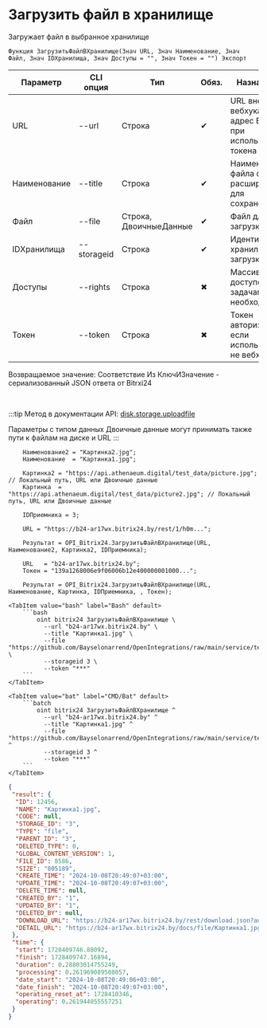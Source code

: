 ﻿---
sidebar_position: 1
description:  Загружает файл в выбранное хранилищеСтраницы
keywords: [1C, 1С, 1С:Предприятие, 1С:Предприятие 8.3, API, Интеграция, Сервисы, Обмен, OneScript, CLI, Bitrix24]
---


# Загрузить файл в хранилище
 Загружает файл в выбранное хранилище



`Функция ЗагрузитьФайлВХранилище(Знач URL, Знач Наименование, Знач Файл, Знач IDХранилища, Знач Доступы = "", Знач Токен = "") Экспорт`

  | Параметр | CLI опция | Тип | Обяз. | Назначение |
  |-|-|-|-|-|
  | URL | --url | Строка | &#x2714; | URL внешнего вебхука или адрес Bitrix24 при использовании токена |
  | Наименование | --title | Строка | &#x2714; | Наименование файла с расширением для сохранения |
  | Файл | --file | Строка, ДвоичныеДанные | &#x2714; | Файл для загрузки |
  | IDХранилища | --storageid | Строка | &#x2714; | Идентификатор хранилища для загрузки |
  | Доступы | --rights | Строка | &#x2716; | Массив доступов по задачам, если необходимо |
  | Токен | --token | Строка | &#x2716; | Токен авторизации, если используется не вебхук |

  
  Возвращаемое значение:   Соответствие Из КлючИЗначение - сериализованный JSON ответа от Bitrxi24

<br/>

:::tip
Метод в документации API: [disk.storage.uploadfile](https://dev.1c-bitrix.ru/rest_help/disk/storage/disk_storage_uploadfile.php)

Параметры с типом данных Двоичные данные могут принимать также пути к файлам на диске и URL
:::
<br/>



```bsl title="Пример использования для 1С:Предприятие/OneScript"
    Наименование2 = "Картинка2.jpg";
    Наименование  = "Картинка1.jpg";

    Картинка2 = "https://api.athenaeum.digital/test_data/picture.jpg";  // Локальный путь, URL или Двоичные данные
    Картинка  = "https://api.athenaeum.digital/test_data/picture2.jpg"; // Локальный путь, URL или Двоичные данные

    IDПриемника = 3;

    URL = "https://b24-ar17wx.bitrix24.by/rest/1/h0m...";

    Результат = OPI_Bitrix24.ЗагрузитьФайлВХранилище(URL, Наименование2, Картинка2, IDПриемника);

    URL   = "b24-ar17wx.bitrix24.by";
    Токен = "139a1268006e9f06006b12e400000001000...";

    Результат = OPI_Bitrix24.ЗагрузитьФайлВХранилище(URL, Наименование, Картинка, IDПриемника, , Токен);
```
    

 <Tabs>
  
    <TabItem value="bash" label="Bash" default>
        ```bash
            oint bitrix24 ЗагрузитьФайлВХранилище \
              --url "b24-ar17wx.bitrix24.by" \
              --title "Картинка1.jpg" \
              --file "https://github.com/Bayselonarrend/OpenIntegrations/raw/main/service/test_data/picture2.jpg" \
              --storageid 3 \
              --token "***"
        ```
    </TabItem>
  
    <TabItem value="bat" label="CMD/Bat" default>
        ```batch
            oint bitrix24 ЗагрузитьФайлВХранилище ^
              --url "b24-ar17wx.bitrix24.by" ^
              --title "Картинка1.jpg" ^
              --file "https://github.com/Bayselonarrend/OpenIntegrations/raw/main/service/test_data/picture2.jpg" ^
              --storageid 3 ^
              --token "***"
        ```
    </TabItem>
</Tabs>


```json title="Результат"
{
 "result": {
  "ID": 12456,
  "NAME": "Картинка1.jpg",
  "CODE": null,
  "STORAGE_ID": "3",
  "TYPE": "file",
  "PARENT_ID": "3",
  "DELETED_TYPE": 0,
  "GLOBAL_CONTENT_VERSION": 1,
  "FILE_ID": 8586,
  "SIZE": "805189",
  "CREATE_TIME": "2024-10-08T20:49:07+03:00",
  "UPDATE_TIME": "2024-10-08T20:49:07+03:00",
  "DELETE_TIME": null,
  "CREATED_BY": "1",
  "UPDATED_BY": "1",
  "DELETED_BY": null,
  "DOWNLOAD_URL": "https://b24-ar17wx.bitrix24.by/rest/download.json?auth=717e0567006e9f06006b12e400000001000007c2ebc8f80264531d4fc09a27052a7fe2&token=disk%7CaWQ9MTI0NTYmXz05NEdaNjZpM041T1Z4dm1SeFhVQlI3OHhnR1RMR3ozSg%3D%3D%7CImRvd25sb2FkfGRpc2t8YVdROU1USTBOVFltWHowNU5FZGFOalpwTTA0MVQxWjRkbTFTZUZoVlFsSTNPSGhuUjFSTVIzb3pTZz09fDcxN2UwNTY3MDA2ZTlmMDYwMDZiMTJlNDAwMDAwMDAxMDAwMDA3YzJlYmM4ZjgwMjY0NTMxZDRmYzA5YTI3MDUyYTdmZTIi.s9pkpIJ48k8rPBfOQIES3q9ZfxktRUc3q4wy3eIxBxE%3D",
  "DETAIL_URL": "https://b24-ar17wx.bitrix24.by/docs/file/Картинка1.jpg"
 },
 "time": {
  "start": 1728409746.88092,
  "finish": 1728409747.16894,
  "duration": 0.28803014755249,
  "processing": 0.261969089508057,
  "date_start": "2024-10-08T20:49:06+03:00",
  "date_finish": "2024-10-08T20:49:07+03:00",
  "operating_reset_at": 1728410346,
  "operating": 0.261944055557251
 }
}
```
